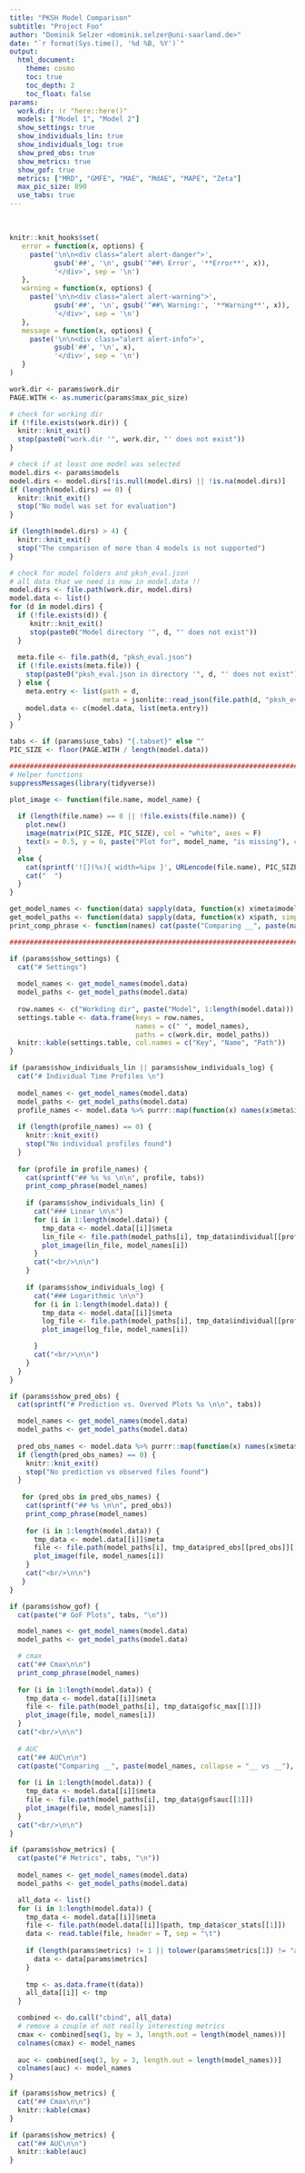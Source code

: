 ```yaml
---
title: "PKSH Model Comparison"
subtitle: "Project Foo"
author: "Dominik Selzer <dominik.selzer@uni-saarland.de>"
date: "`r format(Sys.time(), '%d %B, %Y')`"
output: 
  html_document:
    theme: cosmo
    toc: true
    toc_depth: 2
    toc_float: false
params:
  work.dir: !r "here::here()"
  models: ["Model 1", "Model 2"]
  show_settings: true
  show_individuals_lin: true
  show_individuals_log: true
  show_pred_obs: true
  show_metrics: true
  show_gof: true
  metrics: ["MRD", "GMFE", "MAE", "MdAE", "MAPE", "Zeta"]
  max_pic_size: 890
  use_tabs: true
---
```


<br/>

```r
knitr::knit_hooks$set(
   error = function(x, options) {
     paste('\n\n<div class="alert alert-danger">',
           gsub('##', '\n', gsub('^##\ Error', '**Error**', x)),
           '</div>', sep = '\n')
   },
   warning = function(x, options) {
     paste('\n\n<div class="alert alert-warning">',
           gsub('##', '\n', gsub('^##\ Warning:', '**Warning**', x)),
           '</div>', sep = '\n')
   },
   message = function(x, options) {
     paste('\n\n<div class="alert alert-info">',
           gsub('##', '\n', x),
           '</div>', sep = '\n')
   }
)
```

<!-- Tests and Globals -->
```r
work.dir <- params$work.dir
PAGE.WITH <- as.numeric(params$max_pic_size)

# check for working dir
if (!file.exists(work.dir)) {
  knitr::knit_exit()
  stop(paste0("work.dir '", work.dir, "' does not exist"))
}

# check if at least one model was selected
model.dirs <- params$models
model.dirs <- model.dirs[!is.null(model.dirs) || !is.na(model.dirs)]
if (length(model.dirs) == 0) {
  knitr::knit_exit()
  stop("No model was set for evaluation")
}

if (length(model.dirs) > 4) {
  knitr::knit_exit()
  stop("The comparison of more than 4 models is not supported")
}

# check for model folders and pksh_eval.json
# all data that we need is now in model.data !!
model.dirs <- file.path(work.dir, model.dirs)
model.data <- list()
for (d in model.dirs) {
  if (!file.exists(d)) {
     knitr::knit_exit()
     stop(paste0("Model directory '", d, "' does not exist"))
  }
  
  meta.file <- file.path(d, "pksh_eval.json")
  if (!file.exists(meta.file)) {
    stop(paste0("pksh_eval.json in directory '", d, "' does not exist"))
  } else {
    meta.entry <- list(path = d,
                       meta = jsonlite::read_json(file.path(d, "pksh_eval.json")))
    model.data <- c(model.data, list(meta.entry))
  }
}

tabs <- if (params$use_tabs) "{.tabset}" else ""
PIC_SIZE <- floor(PAGE.WITH / length(model.data))
```

<!-- Helpers -->
```r
###########################################################################################
# Helper functions
suppressMessages(library(tidyverse))

plot_image <- function(file.name, model_name) {
  
  if (length(file.name) == 0 || !file.exists(file.name)) {
    plot.new()
    image(matrix(PIC_SIZE, PIC_SIZE), col = "white", axes = F)
    text(x = 0.5, y = 0, paste("Plot for", model_name, "is missing"), col = "red")
  }
  else { 
    cat(sprintf('![](%s){ width=%ipx }', URLencode(file.name), PIC_SIZE), sep = '\n\n')
    cat("  ")
  }  
}

get_model_names <- function(data) sapply(data, function(x) x$meta$model_name[[1]], simplify = T)
get_model_paths <- function(data) sapply(data, function(x) x$path, simplify = T)
print_comp_phrase <- function(names) cat(paste("Comparing __", paste(names, collapse = "__ vs __"), "__\n\n", sep = ""))

###########################################################################################
```

```r
if (params$show_settings) {
  cat("# Settings")
  
  model_names <- get_model_names(model.data)
  model_paths <- get_model_paths(model.data)
  
  row.names <- c("Workding dir", paste("Model", 1:length(model.data))) 
  settings.table <- data.frame(keys = row.names,
                               names = c(" ", model_names),
                               paths = c(work.dir, model_paths))
  knitr::kable(settings.table, col.names = c("Key", "Name", "Path"))
}
```


```r
if (params$show_individuals_lin || params$show_individuals_log) {
  cat("# Individual Time Profiles \n")
  
  model_names <- get_model_names(model.data)
  model_paths <- get_model_paths(model.data)
  profile_names <- model.data %>% purrr::map(function(x) names(x$meta$individuals)) %>% unlist() %>% unique()
    
  if (length(profile_names) == 0) {
    knitr::knit_exit()
    stop("No individual profiles found")
  }
  
  for (profile in profile_names) {
    cat(sprintf("## %s %s \n\n", profile, tabs))
    print_comp_phrase(model_names)
    
    if (params$show_individuals_lin) {
      cat("### Linear \n\n")
      for (i in 1:length(model.data)) {
        tmp_data <- model.data[[i]]$meta
        lin_file <- file.path(model_paths[i], tmp_data$individual[[profile]]$lin[[1]])
        plot_image(lin_file, model_names[i])
      }
      cat("<br/>\n\n")
    }
    
    if (params$show_individuals_log) {
      cat("### Logarithmic \n\n")
      for (i in 1:length(model.data)) {
        tmp_data <- model.data[[i]]$meta
        log_file <- file.path(model_paths[i], tmp_data$individual[[profile]]$log[[1]])
        plot_image(log_file, model_names[i])

      }
      cat("<br/>\n\n")
    }
  }
}
```

```r
if (params$show_pred_obs) {
  cat(sprintf("# Prediction vs. Overved Plots %s \n\n", tabs))

  model_names <- get_model_names(model.data)
  model_paths <- get_model_paths(model.data)
  
  pred_obs_names <- model.data %>% purrr::map(function(x) names(x$meta$pred_obs)) %>% unlist() %>% unique()
  if (length(pred_obs_names) == 0) {
    knitr::knit_exit()
    stop("No prediction vs observed files found")
  }
  
   for (pred_obs in pred_obs_names) {
    cat(sprintf("## %s \n\n", pred_obs))
    print_comp_phrase(model_names)
    
    for (i in 1:length(model.data)) {
      tmp_data <- model.data[[i]]$meta
      file <- file.path(model_paths[i], tmp_data$pred_obs[[pred_obs]][[1]])
      plot_image(file, model_names[i])
    }
    cat("<br/>\n\n")
   }
}
```

```r
if (params$show_gof) {
  cat(paste("# GoF Plots", tabs, "\n"))

  model_names <- get_model_names(model.data)
  model_paths <- get_model_paths(model.data)

  # cmax
  cat("## Cmax\n\n")
  print_comp_phrase(model_names)
  
  for (i in 1:length(model.data)) {
    tmp_data <- model.data[[i]]$meta
    file <- file.path(model_paths[i], tmp_data$gof$c_max[[1]])
    plot_image(file, model_names[i])
  }
  cat("<br/>\n\n")
  
  # AUC
  cat("## AUC\n\n")
  cat(paste("Comparing __", paste(model_names, collapse = "__ vs __"), "__\n\n", sep = ""))
  
  for (i in 1:length(model.data)) {
    tmp_data <- model.data[[i]]$meta
    file <- file.path(model_paths[i], tmp_data$gof$auc[[1]])
    plot_image(file, model_names[i])
  }
  cat("<br/>\n\n")
}
```

```r
if (params$show_metrics) {
  cat(paste("# Metrics", tabs, "\n"))
  
  model_names <- get_model_names(model.data)
  model_paths <- get_model_paths(model.data)

  all_data <- list()
  for (i in 1:length(model.data)) {
    tmp_data <- model.data[[i]]$meta
    file <- file.path(model.data[[i]]$path, tmp_data$cor_stats[[1]])
    data <- read.table(file, header = T, sep = "\t")
    
    if (length(params$metrics) != 1 || tolower(params$metrics[1]) != "all") {
      data <- data[params$metrics]
    }
    
    tmp <- as.data.frame(t(data))
    all_data[[i]] <- tmp 
  }

  combined <- do.call("cbind", all_data)
  # remove a couple of not really interesting metrics
  cmax <- combined[seq(1, by = 3, length.out = length(model_names))]
  colnames(cmax) <- model_names
  
  auc <- combined[seq(3, by = 3, length.out = length(model_names))]
  colnames(auc) <- model_names
}
```

```r
if (params$show_metrics) {
  cat("## Cmax\n\n")
  knitr::kable(cmax)
}
``` 

```r
if (params$show_metrics) {
  cat("## AUC\n\n")
  knitr::kable(auc)
}
``` 


